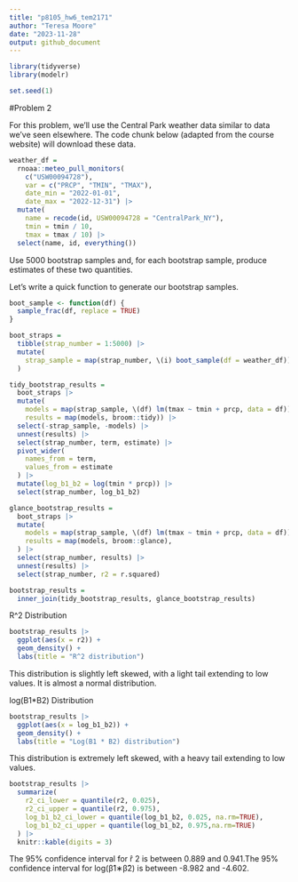 ```yaml
---
title: "p8105_hw6_tem2171"
author: "Teresa Moore"
date: "2023-11-28"
output: github_document
---
```

```r
library(tidyverse)
library(modelr)

set.seed(1)
```


#Problem 2

For this problem, we’ll use the Central Park weather data similar to data we’ve seen elsewhere. The code chunk below (adapted from the course website) will download these data.

```r
weather_df = 
  rnoaa::meteo_pull_monitors(
    c("USW00094728"),
    var = c("PRCP", "TMIN", "TMAX"), 
    date_min = "2022-01-01",
    date_max = "2022-12-31") |>
  mutate(
    name = recode(id, USW00094728 = "CentralPark_NY"),
    tmin = tmin / 10,
    tmax = tmax / 10) |>
  select(name, id, everything())
```

Use 5000 bootstrap samples and, for each bootstrap sample, produce estimates of these two quantities.

Let’s write a quick function to generate our bootstrap samples.
```r
boot_sample <- function(df) {
  sample_frac(df, replace = TRUE)
}
```

```r
boot_straps = 
  tibble(strap_number = 1:5000) |> 
  mutate(
    strap_sample = map(strap_number, \(i) boot_sample(df = weather_df))
  )
```

```r
tidy_bootstrap_results = 
  boot_straps |> 
  mutate(
    models = map(strap_sample, \(df) lm(tmax ~ tmin + prcp, data = df)),
    results = map(models, broom::tidy)) |> 
  select(-strap_sample, -models) |> 
  unnest(results) |>
  select(strap_number, term, estimate) |> 
  pivot_wider(
    names_from = term,
    values_from = estimate
  ) |> 
  mutate(log_b1_b2 = log(tmin * prcp)) |> 
  select(strap_number, log_b1_b2)
```

```r
glance_bootstrap_results =
  boot_straps |> 
  mutate(
    models = map(strap_sample, \(df) lm(tmax ~ tmin + prcp, data = df)),
    results = map(models, broom::glance),
  ) |> 
  select(strap_number, results) |> 
  unnest(results) |>
  select(strap_number, r2 = r.squared)

bootstrap_results =
  inner_join(tidy_bootstrap_results, glance_bootstrap_results)
```

R^2 Distribution
```r
bootstrap_results |> 
  ggplot(aes(x = r2)) + 
  geom_density() +
  labs(title = "R^2 distribution")
```
This distribution is slightly left skewed, with a light tail extending to low values. It is almost a normal distribution.


log(B1*B2) Distribution
```r
bootstrap_results |> 
  ggplot(aes(x = log_b1_b2)) + 
  geom_density() +
  labs(title = "Log(B1 * B2) distribution")
```

This distribution is extremely left skewed, with a heavy tail extending to low values.

```r
bootstrap_results |> 
  summarize(
    r2_ci_lower = quantile(r2, 0.025),
    r2_ci_upper = quantile(r2, 0.975),
    log_b1_b2_ci_lower = quantile(log_b1_b2, 0.025, na.rm=TRUE),
    log_b1_b2_ci_upper = quantile(log_b1_b2, 0.975,na.rm=TRUE)
  ) |> 
  knitr::kable(digits = 3)
```

The 95% confidence interval for r̂ 2 is between 0.889 and 0.941.The 95% confidence interval for log(β̂1∗β̂2) is between -8.982 and -4.602.